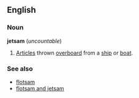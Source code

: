 ==English==
===Noun===
'''jetsam''' (''uncountable'')

#[[Article]]s thrown [[overboard]] from a [[ship]] or [[boat]].

===See also===
*[[flotsam]]
*[[flotsam and jetsam]]